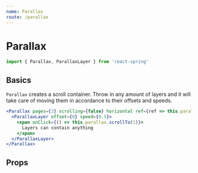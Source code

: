 ```yaml
---
name: Parallax
route: /parallax
---
```



# Parallax

```jsx
import { Parallax, ParallaxLayer } from 'react-spring'
```

## Basics

`Parallax` creates a scroll container. Throw in any amount of layers and it will take care of moving them in accordance to their offsets and speeds.

```jsx
<Parallax pages={3} scrolling={false} horizontal ref={ref => this.parallax = ref}>
  <ParallaxLayer offset={0} speed={0.5}>
    <span onClick={() => this.parallax.scrollTo(1)}>
      Layers can contain anything
    </span>
  </ParallaxLayer>
</Parallax>
```

## Props

<PropsTable of={Parallax} />

<PropsTable of={ParallaxLayer} />